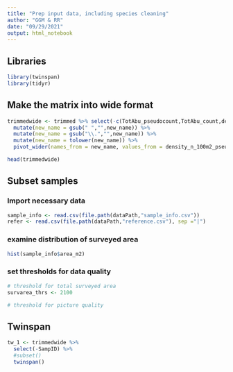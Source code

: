 ```yaml
---
title: "Prep input data, including species cleaning"
author: "GGM & RR"
date: "09/29/2021"
output: html_notebook
---
```


## Libraries
```r
library(twinspan)
library(tidyr)
```


## Make the matrix into wide format
```r
trimmedwide <- trimmed %>% select(-c(TotAbu_pseudocount,TotAbu_count,density_n_100m2_count,clean_taxonomy)) %>%
  mutate(new_name = gsub(" ","",new_name)) %>%
  mutate(new_name = gsub("\\.","",new_name)) %>%
  mutate(new_name = tolower(new_name)) %>%
  pivot_wider(names_from = new_name, values_from = density_n_100m2_pseudocount, values_fill = 0, values_fn = sum)

head(trimmedwide)
```
## Subset samples
### Import necessary data
```r
sample_info <- read.csv(file.path(dataPath,"sample_info.csv"))
refer <- read.csv(file.path(dataPath,"reference.csv"), sep ="|")
```

### examine distribution of surveyed area
```r
hist(sample_info$area_m2)
```

### set thresholds for data quality
```r
# threshold for total surveyed area
survarea_thrs <- 2100

# threshold for picture quality
```

## Twinspan
```r
tw_1 <- trimmedwide %>%
  select(-SampID) %>%
  #subset()
  twinspan()
```


